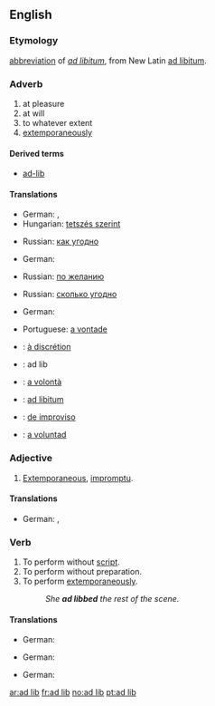 ==English==

===Etymology===
[[abbreviation]] of ''[[ad libitum]]'', from New Latin [[ad libitum]].

===Adverb===
{{en-adv|pos=[[ad]] [[lib]]}}

# at pleasure
# at will
# to whatever extent
# [[extemporaneously]]

====Derived terms====
* [[ad-lib]]

====Translations====
{{trans-top|at pleasure}}
* German: {{t+|de|beliebig}}, {{t+|de|nach}} {{t+|de|Herzenslust|m}}
* Hungarian: [[tetszés szerint]]
{{trans-mid}}
* Russian: [[как угодно]]
{{trans-bottom}}

{{trans-top|at will}}
* German: {{t+|de|beliebig}}
{{trans-mid}}
* Russian: [[по желанию]]
{{trans-bottom}}

{{trans-top|to whatever extent}}
* Russian: [[сколько угодно]]
{{trans-mid}}
{{trans-bottom}}

{{trans-top|extemporaneously}}
* German: {{t+|de|improvisiert}}
{{trans-mid}}
* Portuguese: [[a vontade]]
{{trans-bottom}}

{{checktrans-top}}
* {{ttbc|French}}: [[à discrétion]]
* {{ttbc|Interlingua}}: ad lib
* {{ttbc|Italian}}: [[a volontà]]
{{checktrans-mid}}
* {{ttbc|Latin}}: [[ad libitum]]
* {{ttbc|Portuguese}}: [[de improviso]]
* {{ttbc|Spanish}}: [[a voluntad]]
{{checktrans-bottom}}

===Adjective===
{{en-adj}}

# [[extemporaneous|Extemporaneous]], [[impromptu]].

====Translations====
{{trans-top|extemporaneous}}
* German: {{t+|de|improvisiert}}, {{t+|de|unvorbereitet}}
{{trans-mid}}
{{trans-bottom}}

===Verb===
{{en-verb|ad lib|b|ing}}

# To perform without [[script]].
# To perform without preparation.
# To perform [[extemporaneously]].
#: ''She '''ad libbed''' the rest of the scene.''

====Translations====
{{trans-top|to perform without script}}
* German: {{t+|de|improvisieren}}
{{trans-mid}}
{{trans-bottom}}

{{trans-top|to perform without preparation}}
* German: {{t+|de|improvisieren}}
{{trans-mid}}
{{trans-bottom}}

{{trans-top|to perform extemporaneously}}
* German: {{t+|de|improvisieren}}
{{trans-mid}}
{{trans-bottom}}

{{checktrans-top}}
{{trans-bottom}}

[[ar:ad lib]]
[[fr:ad lib]]
[[no:ad lib]]
[[pt:ad lib]]